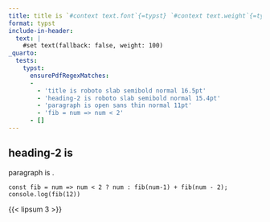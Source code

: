 ```yaml
---
title: title is `#context text.font`{=typst} `#context text.weight`{=typst} `#context text.style`{=typst} `#context text.size`{=typst}
format: typst
include-in-header:
  text: |
    #set text(fallback: false, weight: 100)
_quarto:
  tests:
    typst:
      ensurePdfRegexMatches:
      -
        - 'title is roboto slab semibold normal 16.5pt'
        - 'heading-2 is roboto slab semibold normal 15.4pt'
        - 'paragraph is open sans thin normal 11pt'
        - 'fib = num => num < 2'
      - []
---
```


## heading-2 is `#context text.font`{=typst} `#context text.weight`{=typst} `#context text.style`{=typst} `#context text.size`{=typst}

paragraph is `#context text.font`{=typst} `#context text.weight`{=typst} `#context text.style`{=typst} `#context text.size`{=typst}.

```{=typst}
#block(text(font: "Fira Code", weight: "black")[Some text with font set explicitly to #context text.font #context text.weight #context text.style #context text.size])

```

```
const fib = num => num < 2 ? num : fib(num-1) + fib(num - 2);
console.log(fib(12))
```

{{< lipsum 3 >}}

